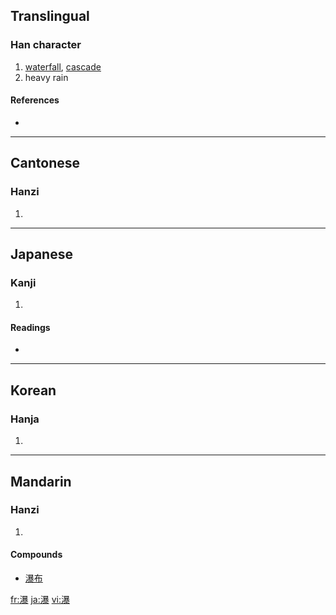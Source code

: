==Translingual==

===Han character===
{{Han char|rn=85|rad=水|as=15|sn=18|four=3613<sub>2</sub>|canj=水日廿水 (EATE)}}

# [[waterfall]], [[cascade]]
# heavy rain

====References====
* {{Han ref|kx=0659.130|dkj=18609|dj=1069.080|hdz=31778.010|uh=7011|ud=28689|bh=C272|bd=49778}}

----

==Cantonese==

===Hanzi===
{{yue-hanzi|jyut=|y=buk6}}

# {{defn|Cantonese}}

----

==Japanese==

===Kanji===
{{ja-kanji|grade=|rs=水15}}

# {{defn|Japanese}}

====Readings====
* {{ja-readings|on=[[ばく]] (baku), [[ほう]] (hō), [[ぼく]] (boku)|kun=[[にわかうめ]] (niwakaume), [[たき]] (taki)}}

----

==Korean==

===Hanja===
{{ko-hanja|hangeul=[[폭]], [[포]]|eumhun=|rv=pok, po|mr=p'ok, p'o|y=phok, pho}}

# {{defn|Korean}}

----

==Mandarin==

===Hanzi===
{{cmn-hanzi|pin=[[pù]] ([[pu4]])|wg=p'u<sup>4</sup>}}

# {{defn|Mandarin}}

====Compounds====
* [[瀑布]]

[[fr:瀑]]
[[ja:瀑]]
[[vi:瀑]]